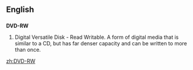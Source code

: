 ==English==

==={{initialism}}===
'''DVD-RW'''

# Digital Versatile Disk - Read Writable.  A form of digital media that is similar to a CD, but has far denser capacity and can be written to more than once.

[[zh:DVD-RW]]
